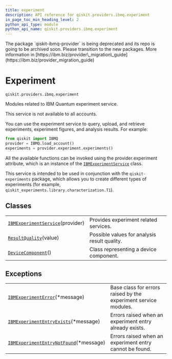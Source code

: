 ```yaml
---
title: experiment
description: API reference for qiskit.providers.ibmq.experiment
in_page_toc_min_heading_level: 2
python_api_type: module
python_api_name: qiskit.providers.ibmq.experiment
---
```


<Admonition title="Warning" type="caution">
  The package `qiskit-ibmq-provider` is being deprecated and its repo is going to be archived soon. Please transition to the new packages. More information in [https://ibm.biz/provider\_migration\_guide](https://ibm.biz/provider_migration_guide)
</Admonition>

<span id="module-qiskit.providers.ibmq.experiment" />

<span id="qiskit-providers-ibmq-experiment" />

# Experiment

<span id="module-qiskit.providers.ibmq.experiment" />

`qiskit.providers.ibmq.experiment`

Modules related to IBM Quantum experiment service.

<Admonition title="Note" type="note">
  This service is not available to all accounts.
</Admonition>

You can use the experiment service to query, upload, and retrieve experiments, experiment figures, and analysis results. For example:

```python
from qiskit import IBMQ
provider = IBMQ.load_account()
experiments = provider.experiment.experiments()
```

All the available functions can be invoked using the provider.experiment attribute, which is an instance of the [`IBMExperimentService`](qiskit.providers.ibmq.experiment.IBMExperimentService "qiskit.providers.ibmq.experiment.IBMExperimentService") class.

This service is intended to be used in conjunction with the `qiskit-experiments` package, which allows you to create different types of experiments (for example, `qiskit_experiments.library.characterization.T1`).

## Classes

|                                                                                                                                                   |                                              |
| ------------------------------------------------------------------------------------------------------------------------------------------------- | -------------------------------------------- |
| [`IBMExperimentService`](qiskit.providers.ibmq.experiment.IBMExperimentService "qiskit.providers.ibmq.experiment.IBMExperimentService")(provider) | Provides experiment related services.        |
| [`ResultQuality`](qiskit.providers.ibmq.experiment.ResultQuality "qiskit.providers.ibmq.experiment.ResultQuality")(value)                         | Possible values for analysis result quality. |
| [`DeviceComponent`](qiskit.providers.ibmq.experiment.DeviceComponent "qiskit.providers.ibmq.experiment.DeviceComponent")()                        | Class representing a device component.       |

## Exceptions

|                                                                                                                                                                      |                                                                 |
| -------------------------------------------------------------------------------------------------------------------------------------------------------------------- | --------------------------------------------------------------- |
| [`IBMExperimentError`](qiskit.providers.ibmq.experiment.IBMExperimentError "qiskit.providers.ibmq.experiment.IBMExperimentError")(\*message)                         | Base class for errors raised by the experiment service modules. |
| [`IBMExperimentEntryExists`](qiskit.providers.ibmq.experiment.IBMExperimentEntryExists "qiskit.providers.ibmq.experiment.IBMExperimentEntryExists")(\*message)       | Errors raised when an experiment entry already exists.          |
| [`IBMExperimentEntryNotFound`](qiskit.providers.ibmq.experiment.IBMExperimentEntryNotFound "qiskit.providers.ibmq.experiment.IBMExperimentEntryNotFound")(\*message) | Errors raised when an experiment entry cannot be found.         |

